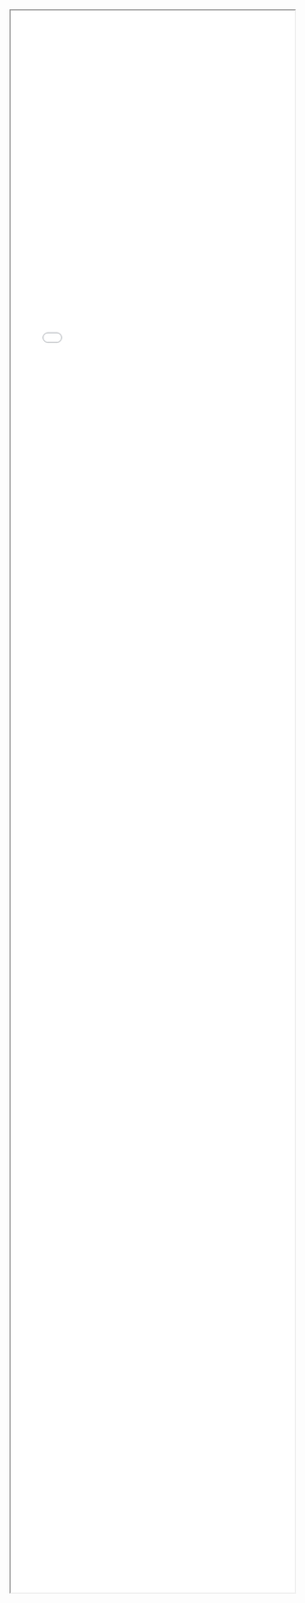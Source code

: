 <iframe style="width:100%; height: 70vh;" src="html/map_london_2017_residence_mean.html" title="Map"></iframe>
